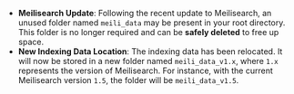 <Callout type="info" title="Meilisearch" emoji='🔎' >

- **Meilisearch Update**: Following the recent update to Meilisearch, an unused folder named `meili_data` may be present in your root directory. This folder is no longer required and can be **safely deleted** to free up space.
- **New Indexing Data Location**: The indexing data has been relocated. It will now be stored in a new folder named `meili_data_v1.x`, where `1.x` represents the version of Meilisearch. For instance, with the current Meilisearch version `1.5`, the folder will be `meili_data_v1.5`.

</Callout>
